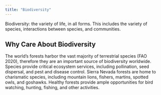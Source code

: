 ```yaml
---
title: "Biodiversity"
---
```


Biodiversity: the variety of life, in all forms. This includes the variety of species, interactions between species, and communities.

## Why Care About Biodiversity

The world's forests harbor the vast majority of terrestrial species (FAO 2020), therefore they are an important source of biodiversity worldwide. Species provide critical ecosystem services, including pollination, seed dispersal, and pest and disease control. Sierra Nevada forests are home to charismatic species, including mountain lions, fishers, martins, spotted owls, and goshawks. Healthy forests provide ample opportunities for bird watching, hunting, fishing, and other activities.
